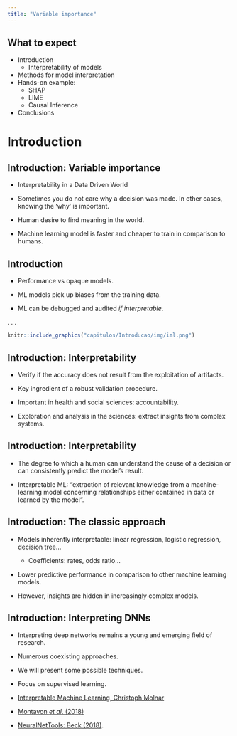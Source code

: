 ```yaml
---
title: "Variable importance"
---
```


## What to expect

-   Introduction
    -   Interpretability of models
-   Methods for model interpretation
-   Hands-on example:
    -   SHAP
    -   LIME
    -   Causal Inference
-   Conclusions

# Introduction

## Introduction: Variable importance

-   Interpretability in a Data Driven World

-   Sometimes you do not care why a decision was made. In other cases, knowing the 'why' is important.

-   Human desire to find meaning in the world.

-   Machine learning model is faster and cheaper to train in comparison to humans.

## Introduction

-   Performance vs opaque models.

-   ML models pick up biases from the training data.

-   ML can be debugged and audited *if interpretable*.

. . . 

```r
knitr::include_graphics("capitulos/Introducao/img/iml.png")
```

## Introduction: Interpretability

-   Verify if the accuracy does not result from the exploitation of artifacts.

-   Key ingredient of a robust validation procedure.

-   Important in health and social sciences: accountability.

-   Exploration and analysis in the sciences: extract insights from complex systems.

## Introduction: Interpretability

-   The degree to which a human can understand the cause of a decision or can consistently predict the model's result.

-   Interpretable ML: "extraction of relevant knowledge from a machine-learning model concerning relationships either contained in data or learned by the model".


## Introduction: The classic approach

-   Models inherently interpretable: linear regression, logistic regression, decision tree...

    -   Coefficients: rates, odds ratio...

-   Lower predictive performance in comparison to other machine learning models.

-   However, insights are hidden in increasingly complex models.

## Introduction: Interpreting DNNs

-   Interpreting deep networks remains a young and emerging field of research.

-   Numerous coexisting approaches.

-   We will present some possible techniques.

-   Focus on supervised learning.

-   [Interpretable Machine Learning, Christoph Molnar](https://christophm.github.io/interpretable-ml-book/)

-   [Montavon *et al*. (2018)](https://www.sciencedirect.com/science/article/pii/S1051200417302385?via%3Dihub)

- [NeuralNetTools: Beck (2018)](doi: 10.18637/jss.v085.i11).
